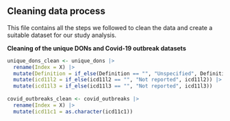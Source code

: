 ## Cleaning data process

This file contains all the steps we followed to clean the data and create a suitable dataset for our study analysis.

**Cleaning of the unique DONs and Covid-19 outbreak datasets**

```r
unique_dons_clean <- unique_dons |>
  rename(Index = X) |>
  mutate(Definition = if_else(Definition == "", "Unspecified", Definition)) |> 
  mutate(icd11l2 = if_else(icd11l2 == "", "Not reported", icd11l2)) |>
  mutate(icd11l3 = if_else(icd11l3 == "", "Not reported", icd11l3))
  
covid_outbreaks_clean <- covid_outbreaks |>
  rename(Index = X) |>
  mutate(icd11c1 = as.character(icd11c1))
```
